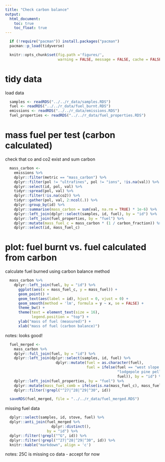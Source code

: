 ```yaml
---
title: "Check carbon balance"
output:
  html_document:
    toc: true
    toc_float: true
---
```


```r
  if (!require("pacman")) install.packages("pacman")
  pacman::p_load(tidyverse)
```

```r
  knitr::opts_chunk$set(fig.path ='figures/',
                        warning = FALSE, message = FALSE, cache = FALSE)
```

# tidy data

load data

```r
  samples <- readRDS("../../r_data/samples.RDS")
  fuel <- readRDS("../../r_data/fuel_burnt.RDS")
  emissions <- readRDS("../../r_data/emissions.RDS")
  fuel_properties <- readRDS("../../r_data/fuel_properties.RDS")
```

# mass fuel per test (carbon calculated)

check that co and co2 exist and sum carbon

```r
  mass_carbon <-
    emissions %>%
    dplyr::filter(metric == "mass_carbon") %>%
    dplyr::filter(pol != "ultrafines", pol != "ions", !is.na(val)) %>%
    dplyr::select(id, pol, val) %>%
    tidyr::spread(pol, val) %>%
    dplyr::filter(!is.na(co2)) %>%
    tidyr::gather(pol, val, 2:ncol(.)) %>%
    dplyr::group_by(id) %>%
    dplyr::summarise(mass_carbon = sum(val, na.rm = TRUE) * 1e-6) %>%
    dplyr::left_join(dplyr::select(samples, id, fuel), by = "id") %>%
    dplyr::left_join(fuel_properties, by = "fuel") %>%
    dplyr::mutate(mass_fuel_c = mass_carbon * (1 / carbon_fraction)) %>%
    dplyr::select(id, mass_fuel_c)
```

# plot: fuel burnt vs. fuel calculated from carbon

calculate fuel burned using carbon balance method

```r
  mass_carbon %>%
    dplyr::left_join(fuel, by = "id") %>%
      ggplot(aes(x = mass_fuel_c, y = mass_fuel)) +
      geom_point() +
      geom_text(aes(label = id), hjust = 0, vjust = 0) +
      geom_smooth(method = 'lm', formula = y ~ x, se = FALSE) +
      theme_bw() +
      theme(text = element_text(size = 16),
            legend.position = "top") +
      ylab("mass of fuel (measured)") +
      xlab("mass of fuel (carbon balance)")
```

notes: looks good! 

```r
  fuel_merged <-
    mass_carbon %>%
    dplyr::full_join(fuel, by = "id") %>%
    dplyr::left_join(dplyr::select(samples, id, fuel) %>%
                       dplyr::mutate(fuel = as.character(fuel),
                                     fuel = ifelse(fuel == "west slope pellets",
                                                   "lodgepole pine pellets",
                                                   fuel)), by = "id") %>%
    dplyr::left_join(fuel_properties, by = "fuel") %>%
    dplyr::mutate(mass_fuel_comb = ifelse(is.na(mass_fuel_c), mass_fuel, mass_fuel_c)) %>%
    dplyr::filter(!grepl("^27|^28|^29|^30", id))

  saveRDS(fuel_merged, file = "../../r_data/fuel_merged.RDS")
```

missing fuel data

```r
  dplyr::select(samples, id, stove, fuel) %>%
  dplyr::anti_join(fuel_merged %>%
                     dplyr::distinct(),
                   by = "id") %>%
  dplyr::filter(!grepl("^G", id)) %>%
  dplyr::filter(!grepl("^27|^28|^29|^30", id)) %>%
  knitr::kable("markdown", align = 'c')
```

notes: 25C is missing co data - accept for now
